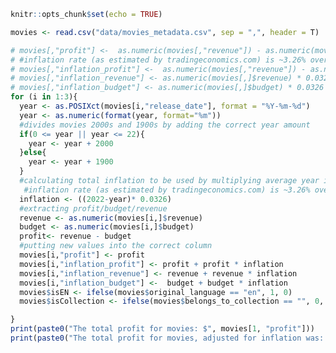 ```r
knitr::opts_chunk$set(echo = TRUE)

movies <- read.csv("data/movies_metadata.csv", sep = ",", header = T)

# movies[,"profit"] <-  as.numeric(movies[,"revenue"]) - as.numeric(movies[,"budget"])
# #inflation rate (as estimated by tradingeconomics.com) is ~3.26% over the last 100 years
# movies[,"inflation_profit"] <-  as.numeric(movies[,"revenue"]) - as.numeric(movies[,"budget"]) * 0.0326
# movies[,"inflation_revenue"] <- as.numeric(movies[,]$revenue) * 0.0326
# movies[,"inflation_budget"] <- as.numeric(movies[,]$budget) * 0.0326
for (i in 1:3){
  year <- as.POSIXct(movies[i,"release_date"], format = "%Y-%m-%d")
  year <- as.numeric(format(year, format="%m"))
  #divides movies 2000s and 1900s by adding the correct year amount
  if(0 <= year || year <= 22){
    year <- year + 2000
  }else{
    year <- year + 1900
  }
  #calculating total inflation to be used by multiplying average year inflation rate * (difference in 2022 and year movie was released)
   #inflation rate (as estimated by tradingeconomics.com) is ~3.26% over the last 100 years
  inflation <- ((2022-year)* 0.0326)
  #extracting profit/budget/revenue 
  revenue <- as.numeric(movies[i,]$revenue)
  budget <- as.numeric(movies[i,]$budget)
  profit<- revenue - budget
  #putting new values into the correct column
  movies[i,"profit"] <- profit
  movies[i,"inflation_profit"] <- profit + profit * inflation
  movies[i,"inflation_revenue"] <- revenue + revenue * inflation
  movies[i,"inflation_budget"] <-  budget + budget * inflation
  movies$isEN <- ifelse(movies$original_language == "en", 1, 0)
  movies$isCollection <- ifelse(movies$belongs_to_collection == "", 0, 1)

}
print(paste0("The total profit for movies: $", movies[1, "profit"]))
print(paste0("The total profit for movies, adjusted for inflation was: $", movies[1, "inflation_profit"]))
```